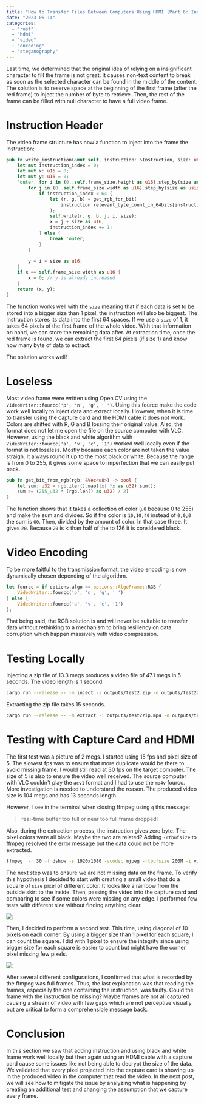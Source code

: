 ```yaml
---
title: "How to Transfer Files Between Computers Using HDMI (Part 6: Instruction and Black and White)"
date: "2023-06-14"
categories:
  - "rust"
  - "hdmi"
  - "video"
  - "encoding"
  - "steganography"
---
```


Last time, we determined that the original idea of relying on a insignificant character to fill the frame is not great. It causes non-text content to break as soon as the selected character can be found in the middle of the content. The solution is to reserve space at the beginning of the first frame (after the red frame) to inject the number of byte to retrieve. Then, the rest of the frame can be filled with null character to have a full video frame.

# Instruction Header

The video frame structure has now a function to inject into the frame the instruction:

```rust
pub fn write_instruction(&mut self, instruction: &Instruction, size: u8) -> (u16, u16) {
    let mut instruction_index = 0;
    let mut x: u16 = 0;
    let mut y: u16 = 0;
    'outer: for i in (0..self.frame_size.height as u16).step_by(size as usize) {
        for j in (0..self.frame_size.width as u16).step_by(size as usize) {
            if instruction_index < 64 {
                let (r, g, b) = get_rgb_for_bit(
                    instruction.relevant_byte_count_in_64bits[instruction_index],
                );
                self.write(r, g, b, j, i, size);
                x = j + size as u16;
                instruction_index += 1;
            } else {
                break 'outer;
            }
        }

        y = i + size as u16;
    }
    if x == self.frame_size.width as u16 {
        x = 0; // y is already increased
    }
    return (x, y);
}
```

The function works well with the `size` meaning that if each data is set to be stored into a bigger size than 1 pixel, the instruction will also be biggest. The instruction stores its data into the first 64 spaces. If we use a `size` of 1, it takes 64 pixels of the first frame of the whole video. With that information on hand, we can store the remaining data after. At extraction time, once the red frame is found, we can extract the first 64 pixels (if size 1) and know how many byte of data to extract.

The solution works well!

# Loseless

Most video frame were written using Open CV using the `VideoWriter::fourcc('p', 'n', 'g', ' ')`. Using this fourcc make the code work well locally to inject data and extract locally. However, when it is time to transfer using the capture card and the HDMI cable it does not work. Colors are shifted with R, G and B lossing their original value. Also, the format does not let me open the file on the source computer with VLC. However, using the black and white algorithm with `VideoWriter::fourcc('a', 'v', 'c', '1')` worked well locally even if the format is not loseless. Mostly because each color are not taken the value straigh. It always round it up to the most black or white. Because the range is from 0 to 255, it gives some space to imperfection that we can easily put back.

```rust
pub fn get_bit_from_rgb(rgb: &Vec<u8>) -> bool {
    let sum: u32 = rgb.iter().map(|x| *x as u32).sum();
    sum >= (255_u32 * (rgb.len() as u32) / 2)
}
```

The function shows that it takes a collection of color (`u8` because 0 to 255) and make the sum and divides. So if the color is `10,10,40` instead of `0,0,0` the sum is `60`. Then, divided by the amount of color. In that case three. It gives `20`. Because `20` is < than half of the to 126 it is considered black.

# Video Encoding
To be more faitful to the transmission format, the video encoding is now dynamically chosen depending of the algorithm.

```rust
let fourcc = if options.algo == options::AlgoFrame::RGB {
    VideoWriter::fourcc('p', 'n', 'g', ' ')
} else {
    VideoWriter::fourcc('a', 'v', 'c', '1')
};
```

That being said, the RGB solution is and will never be suitable to transfer data without rethinking to a mechanism to bring resiliency on data corruption which happen massively with video compression.

# Testing Locally

Injecting a zip file of 13.3 megs produces a video file of 47.1 megs in 5 seconds. The video length is 1 second.

```sh
cargo run --release -- -m inject -i outputs/test2.zip -o outputs/test2zip.mp4 --fps 30 --height 1080 --width 1920 --size 1 -p true -a bw
```

Extracting the zip file takes 15 seconds.

```sh
cargo run --release -- -m extract -i outputs/test2zip.mp4 -o outputs/test2_extract.zip --fps 30 --height 1080 --width 1920 --size 1 -p true -a bw
```

# Testing with Capture Card and HDMI

The first test was a picture of 2 megs. I started using 15 fps and pixel size of 5. The slowest fps was to ensure that more duplicate would be there to avoid missing frame. I would still read at 30 fps on the target computer. The size of 5 is also to ensure the video well received. The source computer with VLC couldn't play the `acv1` format and I had to use the `mp4v` fourcc. More investigation is needed to understand the reason. The produced video size is 104 megs and has 13 seconds length.

However, I see in the terminal when closing ffmpeg using `q` this message:

> real-time buffer too full or near too full frame dropped!

Also, during the extraction process, the instruction gives zero byte. The pixel colors were all black. Maybe the two are related? Adding `-rtbufsize` to ffmpeg resolved the error message but the data could not be more extracted.

```sh
ffmpeg  -r 30 -f dshow -s 1920x1080 -vcodec mjpeg -rtbufsize 200M -i video="USB Video" -r 30 out1.mp4
```

The next step was to ensure we are not missing data on the frame. To verify this hypothesis I decided to start with creating a small video that do a square of `size` pixel of different color. It looks like a rainbow from the outside skirt to the inside. Then, passing the video into the capture card and comparing to see if some colors were missing on any edge. I performed few tests with different size without finding anything clear. 


![](/images/blog/hdmi-file-transfer-frame-rainbow.png)


Then, I decided to perform a second test. This time, using diagonal of 10 pixels on each corner. By using a bigger size than 1 pixel for each square, I can count the square. I did with 1 pixel to ensure the integrity since using bigger size for each square is easier to count but might have the corner pixel missing few pixels. 

![](/images/blog/hdmi-file-transfer-frame-diagonal.png)

After several different configurations, I confirmed that what is recorded by the ffmpeg was full frames. Thus, the last explanation was that reading the frames, especially the one containing the instruction, was faulty. Could the frame with the instruction be missing? Maybe frames are not all captured causing a stream of video with few gaps which are not perceptive visually but are critical to form a comprehensible message back.

# Conclusion
In this section we saw that adding instruction and using black and white frame work well locally but then again using an HDMI cable with a capture card cause some issues like not being able to decrypt the size of the data. We validated that every pixel projected into the capture card is showing up in the produced video in the computer that read the video. In the next post, we will see how to mitigate the issue by analyzing what is happening by creating an additional test and changing the assumption that we capture every frame.
